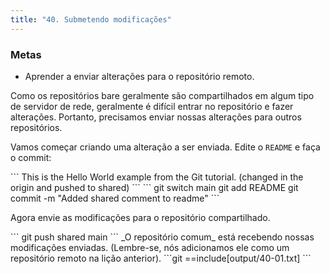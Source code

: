 ```yaml
---
title: "40. Submetendo modificações"
---
```


### Metas

- Aprender a enviar alterações para o repositório remoto.

Como os repositórios bare geralmente são compartilhados em algum tipo de servidor de rede, geralmente é difícil entrar no repositório e fazer alterações. Portanto, precisamos enviar nossas alterações para outros repositórios.

Vamos começar criando uma alteração a ser enviada. Edite o `README` e faça o commit:

<File file="README">
```
This is the Hello World example from the Git tutorial.
(changed in the origin and pushed to shared)
```
</File>

<Run>
```
git switch main
git add README
git commit -m "Added shared comment to readme"
```
</Run>

Agora envie as modificações para o repositório compartilhado.

<Run>
```
git push shared main
```
</Run>
_O repositório comum_ está recebendo nossas modificações enviadas. (Lembre-se, nós adicionamos ele como um repositório remoto na lição anterior).

<Output>
```git
==include[output/40-01.txt]
```
</Output>
